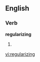 ==English==

===Verb===
'''regularizing'''

# {{third-person singular of|[[regularize]]}}

[[vi:regularizing]]